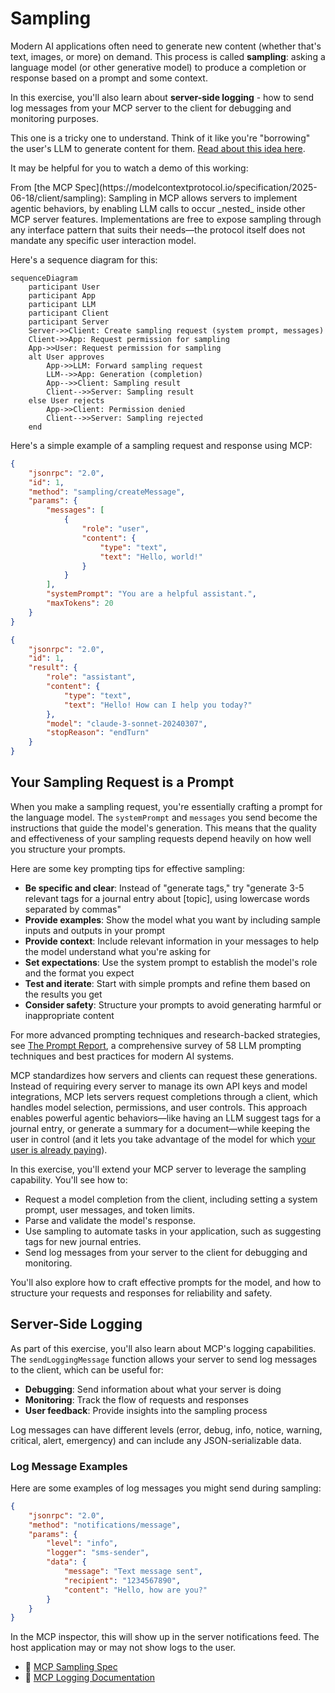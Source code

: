 # Sampling

Modern AI applications often need to generate new content (whether that's text,
images, or more) on demand. This process is called **sampling**: asking a
language model (or other generative model) to produce a completion or response
based on a prompt and some context.

In this exercise, you'll also learn about **server-side logging** - how to send
log messages from your MCP server to the client for debugging and monitoring
purposes.

This one is a tricky one to understand. Think of it like you're "borrowing" the
user's LLM to generate content for them.
[Read about this idea here](https://www.epicai.pro/how-to-use-sampling-in-mcp-borrow-the-users-llm-o7nk3).

It may be helpful for you to watch a demo of this working:

<EpicVideo url="https://www.epicai.pro/using-mcp-sampling-in-vs-code-insiders-dd12d" />

<callout-success>
	From [the MCP
	Spec](https://modelcontextprotocol.io/specification/2025-06-18/client/sampling):
	Sampling in MCP allows servers to implement agentic behaviors, by enabling LLM
	calls to occur _nested_ inside other MCP server features. Implementations are
	free to expose sampling through any interface pattern that suits their
	needs—the protocol itself does not mandate any specific user interaction
	model.
</callout-success>

Here's a sequence diagram for this:

```mermaid
sequenceDiagram
	participant User
	participant App
	participant LLM
	participant Client
	participant Server
	Server->>Client: Create sampling request (system prompt, messages)
	Client->>App: Request permission for sampling
	App->>User: Request permission for sampling
	alt User approves
		App->>LLM: Forward sampling request
		LLM-->>App: Generation (completion)
		App-->>Client: Sampling result
		Client-->>Server: Sampling result
	else User rejects
		App->>Client: Permission denied
		Client-->>Server: Sampling rejected
	end
```

Here's a simple example of a sampling request and response using MCP:

```json filename=server-request.json nocopy
{
	"jsonrpc": "2.0",
	"id": 1,
	"method": "sampling/createMessage",
	"params": {
		"messages": [
			{
				"role": "user",
				"content": {
					"type": "text",
					"text": "Hello, world!"
				}
			}
		],
		"systemPrompt": "You are a helpful assistant.",
		"maxTokens": 20
	}
}
```

```json filename=client-response.json nocopy
{
	"jsonrpc": "2.0",
	"id": 1,
	"result": {
		"role": "assistant",
		"content": {
			"type": "text",
			"text": "Hello! How can I help you today?"
		},
		"model": "claude-3-sonnet-20240307",
		"stopReason": "endTurn"
	}
}
```

## Your Sampling Request is a Prompt

When you make a sampling request, you're essentially crafting a prompt for the language model. The `systemPrompt` and `messages` you send become the instructions that guide the model's generation. This means that the quality and effectiveness of your sampling requests depend heavily on how well you structure your prompts.

Here are some key prompting tips for effective sampling:

- **Be specific and clear**: Instead of "generate tags," try "generate 3-5 relevant tags for a journal entry about [topic], using lowercase words separated by commas"
- **Provide examples**: Show the model what you want by including sample inputs and outputs in your prompt
- **Provide context**: Include relevant information in your messages to help the model understand what you're asking for
- **Set expectations**: Use the system prompt to establish the model's role and the format you expect
- **Test and iterate**: Start with simple prompts and refine them based on the results you get
- **Consider safety**: Structure your prompts to avoid generating harmful or inappropriate content

For more advanced prompting techniques and research-backed strategies, see [The Prompt Report](https://arxiv.org/abs/2406.06608), a comprehensive survey of 58 LLM prompting techniques and best practices for modern AI systems.

MCP standardizes how servers and clients can request these generations. Instead
of requiring every server to manage its own API keys and model integrations, MCP
lets servers request completions through a client, which handles model
selection, permissions, and user controls. This approach enables powerful
agentic behaviors—like having an LLM suggest tags for a journal entry, or
generate a summary for a document—while keeping the user in control (and it lets
you take advantage of the model for which
[your user is already paying](https://www.epicai.pro/the-cost-effective-promise-of-model-context-protocol-mcp-jnwt3)).

In this exercise, you'll extend your MCP server to leverage the sampling
capability. You'll see how to:

- Request a model completion from the client, including setting a system prompt,
  user messages, and token limits.
- Parse and validate the model's response.
- Use sampling to automate tasks in your application, such as suggesting tags
  for new journal entries.
- Send log messages from your server to the client for debugging and monitoring.

You'll also explore how to craft effective prompts for the model, and how to
structure your requests and responses for reliability and safety.

## Server-Side Logging

As part of this exercise, you'll also learn about MCP's logging capabilities. The `sendLoggingMessage` function allows your server to send log messages to the client, which can be useful for:

- **Debugging**: Send information about what your server is doing
- **Monitoring**: Track the flow of requests and responses
- **User feedback**: Provide insights into the sampling process

Log messages can have different levels (error, debug, info, notice, warning, critical, alert, emergency) and can include any JSON-serializable data.

### Log Message Examples

Here are some examples of log messages you might send during sampling:

```json filename=info-log-example.json nocopy
{
	"jsonrpc": "2.0",
	"method": "notifications/message",
	"params": {
		"level": "info",
		"logger": "sms-sender",
		"data": {
			"message": "Text message sent",
			"recipient": "1234567890",
			"content": "Hello, how are you?"
		}
	}
}
```

In the MCP inspector, this will show up in the server notifications feed. The host application may or may not show logs to the user.

- 📜 [MCP Sampling Spec](https://modelcontextprotocol.io/specification/2025-06-18/client/sampling)
- 📜 [MCP Logging Documentation](https://modelcontextprotocol.io/specification/2025-06-18/server/utilities/logging)
